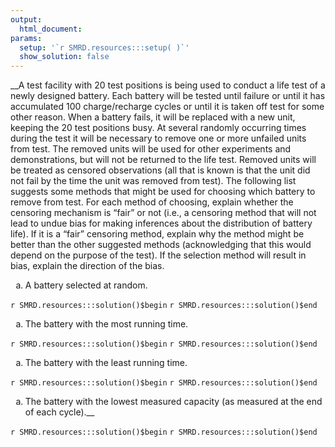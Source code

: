 ```yaml
---
output:
  html_document:
params:
  setup: '`r SMRD.resources:::setup( )`'
  show_solution: false
---
```


__A test facility with 20 test positions is being used to conduct a life test of a newly designed battery.  Each battery will be tested until failure or until it has accumulated 100 charge/recharge cycles or until it is taken off test for some other reason.  When a battery fails, it will be replaced with a new unit, keeping the 20 test positions busy. At several randomly occurring   times during the test it will be necessary to remove one or more unfailed units from test. The removed units will be used for other experiments and demonstrations, but will not be returned to the life test. Removed units will be treated as censored observations (all that is known is that the unit did not fail by the time the unit was removed from test). The following list suggests some methods that might be used for choosing which battery to remove from test.  For each method of choosing, explain whether the censoring mechanism is "fair" or not (i.e., a censoring method that will not lead to undue bias for making inferences about the distribution of battery life). If it is a "fair" censoring method, explain why the method might be better than the other suggested methods (acknowledging that this would depend on the purpose of the test). If the selection method will result in bias, explain the  direction of the bias. 

a. A battery selected at random.

`r SMRD.resources:::solution()$begin`
`r SMRD.resources:::solution()$end`

a. The battery with the most running time.

`r SMRD.resources:::solution()$begin`
`r SMRD.resources:::solution()$end`

a. The battery with the least running time.

`r SMRD.resources:::solution()$begin`
`r SMRD.resources:::solution()$end`

a. The battery with the lowest measured capacity (as measured at the end of each cycle).__

`r SMRD.resources:::solution()$begin`
`r SMRD.resources:::solution()$end`
